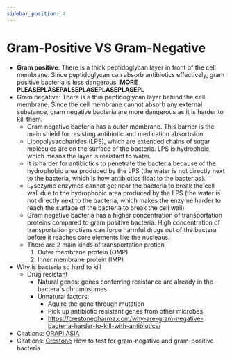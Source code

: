```yaml
---
sidebar_position: 4
---
```

# Gram-Positive VS Gram-Negative
- **Gram positive**: There is a thick peptidoglycan layer in front of the cell membrane. Since peptidoglycan can absorb antibiotics effectively, gram positive bacteria is less dangerous. **MORE PLEASEPLASEPALSEPLASEPLASEPLASEPL**
- Gram negative: There is a thin peptidoglycan layer behind the cell membrane. Since the cell membrane cannot absorb any external substance, gram negative bacteria are more dangerous as it is harder to kill them.
	- Gram negative bacteria has a outer membrane. This barrier is the main shield for resisting antibiotic and medication absorbsion.
	- Lipopolysaccharides (LPS), which are extended chains of sugar molecules are on the surface of the bacteria. LPS is hydrophoic, which means the layer is resistant to water. 
	- It is harder for antibiotics to penetrate the bacteria because of the hydrophobic area produced by the LPS (the water is not directly next to the bacteria, which is how antibiotics float to the bacterias).
	- Lysozyme enzymes cannot get near the bacteria to break the cell wall due to the hydrophobic area produced by the LPS (the water is not directly next to the bacteria, which makes the enzyme harder to reach the surface of the bacteria to break the cell wall)
	- Gram negative bacteria has a higher concentration of transportation proteins compared to gram positive bacteria. High concentration of transportation protiens can force harmful drugs out of the bactera before it reaches core elements like the nucleaus. 
	- There are 2 main kinds of transportation protien
		1. Outer membrane protein (OMP)
		2. Inner membrane protein (IMP)
- Why is bacteria so hard to kill
	- Drug resistant
		- Natural genes: genes conferring resistance are already in the bactera's chromosomes
		- Unnatural factors:
			- Aquire the gene through mutation
			- Pick up antibiotic resistant genes from other microbes
			- https://crestonepharma.com/why-are-gram-negative-bacteria-harder-to-kill-with-antibiotics/
- Citations: [ORAPI ASIA](https://www.linkedin.com/company/orapi-asia/)
- Citations: [Crestone](https://crestonepharma.com/why-are-gram-negative-bacteria-harder-to-kill-with-antibiotics/)
How to test for gram-negative and gram-positive bacteria
